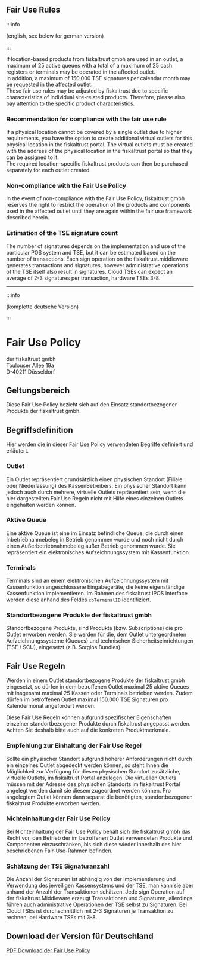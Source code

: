 

## Fair Use Rules 

:::info

(english, see below for german version)

:::

If location-based products from fiskaltrust gmbh are used in an outlet, a maximum of 25 active queues with a total of a maximum of 25 cash registers or terminals may be operated in the affected outlet.  
In addition, a maximum of 150,000 TSE signatures per calendar month may be requested in the affected outlet.  
These fair use rules may be adjusted by fiskaltrust due to specific characteristics of individual site-related products. Therefore, please also pay attention to the specific product characteristics.

### Recommendation for compliance with the fair use rule

If a physical location cannot be covered by a single outlet due to higher requirements, you have the option to create additional virtual outlets for this physical location in the fiskaltrust portal. The virtual outlets must be created with the address of the physical location in the fiskaltrust portal so that they can be assigned to it.  
The required location-specific fiskaltrust products can then be purchased separately for each outlet created.

### Non-compliance with the Fair Use Policy

In the event of non-compliance with the Fair Use Policy, fiskaltrust gmbh reserves the right to restrict the operation of the products and components used in the affected outlet until they are again within the fair use framework described herein.

### Estimation of the TSE signature count

The number of signatures depends on the implementation and use of the particular POS system and TSE, but it can be estimated based on the number of transactions. Each sign operation on the fiskaltrust.middleware generates transactions and signatures, however administrative operations of the TSE itself also result in signatures. Cloud TSEs can expect an average of 2-3 signatures per transaction, hardware TSEs 3-8.


---

:::info

(komplette deutsche Version)

:::

# Fair Use Policy

der fiskaltrust gmbh<br />
Toulouser Allee 19a<br />
D-40211 Düsseldorf<br />



## Geltungsbereich

Diese Fair Use Policy bezieht sich auf den Einsatz standortbezogener Produkte der fiskaltrust gmbh.

## Begriffsdefinition

Hier werden die in dieser Fair Use Policy verwendeten Begriffe definiert und erläutert.

### Outlet

Ein Outlet repräsentiert grundsätzlich einen physischen Standort (Filiale oder Niederlassung) des KassenBetreibers. Ein physischer Standort kann jedoch auch durch mehrere, virtuelle Outlets repräsentiert sein, wenn die hier dargestellten Fair Use Regeln nicht mit Hilfe eines einzelnen Outlets eingehalten werden können. 

### Aktive Queue

Eine aktive Queue ist eine im Einsatz befindliche Queue, die durch einen Inbetriebnahmebeleg in Betrieb genommen wurde und noch nicht durch einen Außerbetriebnahmebeleg außer Betrieb genommen wurde. Sie repräsentiert ein elektronisches Aufzeichnungssystem mit Kassenfunktion. 

### Terminals

Terminals sind an einem elektronischen Aufzeichnungssystem mit Kassenfunktion angeschlossene Eingabegeräte, die keine eigenständige Kassenfunktion implementieren. Im Rahmen des fiskaltrust IPOS Interface werden diese anhand des Feldes `cbTerminalID` identifiziert. 

### Standortbezogene Produkte der fiskaltrust gmbh

Standortbezogene Produkte, sind Produkte (bzw. Subscriptions) die pro Outlet erworben werden. Sie werden für die, dem Outlet untergeordneten Aufzeichnungssysteme (Queues) und technischen Sicherheitseinrichtungen (TSE / SCU), eingesetzt (z.B. Sorglos Bundles).

## Fair Use Regeln

Werden in einem Outlet standortbezogene Produkte der fiskaltrust gmbh eingesetzt, so dürfen in dem betroffenen Outlet maximal 25 aktive Queues mit insgesamt maximal 25 Kassen oder Terminals betrieben werden. Zudem dürfen im betroffenen Outlet maximal 150.000 TSE Signaturen pro Kalendermonat angefordert werden.

Diese Fair Use Regeln können aufgrund spezifischer Eigenschaften einzelner standortbezogener Produkte durch fiskaltrust angepasst werden. Achten Sie deshalb bitte auch auf die konkreten Produktmerkmale.

### Empfehlung zur Einhaltung der Fair Use Regel

Sollte ein physischer Standort aufgrund höherer Anforderungen nicht durch ein einzelnes Outlet abgedeckt werden können, so steht Ihnen die Möglichkeit zur Verfügung für diesen physischen Standort zusätzliche, virtuelle Outlets, im fiskaltrust Portal anzulegen. Die virtuellen Outlets müssen mit der Adresse des physischen Standorts im fiskaltrust Portal angelegt werden damit sie diesem zugeordnet werden können. Pro angelegtem Outlet können dann separat die benötigten, standortbezogenen fiskaltrust Produkte erworben werden.

### Nichteinhaltung der Fair Use Policy

Bei Nichteinhaltung der Fair Use Policy behält sich die fiskaltrust gmbh das Recht vor, den Betrieb der im betroffenen Outlet verwendeten Produkte und Komponenten einzuschränken, bis sich diese wieder innerhalb des hier beschriebenen Fair-Use-Rahmen befinden.

### Schätzung der TSE Signaturanzahl

Die Anzahl der Signaturen ist abhängig von der Implementierung und Verwendung des jeweiligen Kassensystems und der TSE, man kann sie aber anhand der Anzahl der Transaktionen schätzen. Jede sign Operation auf der fiskaltrust.Middleware erzeugt Transaktionen und Signaturen, allerdings führen auch administrative Operationen der TSE selbst zu Signaturen. Bei Cloud TSEs ist durchschnittlich mit 2-3 Signaturen je Transaktion zu rechnen, bei Hardware TSEs mit 3-8.


## Download der Version für Deutschland

[PDF Download der Fair Use Policy](media/market-de-fair-use-policy.pdf)